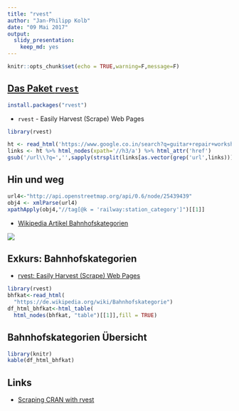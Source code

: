 ```yaml
---
title: "rvest"
author: "Jan-Philipp Kolb"
date: "09 Mai 2017"
output: 
  slidy_presentation: 
    keep_md: yes
---
```


```r
knitr::opts_chunk$set(echo = TRUE,warning=F,message=F)
```

## [Das Paket `rvest`](https://github.com/hadley/rvest)

```r
install.packages("rvest")
```

- `rvest` - Easily Harvest (Scrape) Web Pages

```r
library(rvest)
```




```r
ht <- read_html('https://www.google.co.in/search?q=guitar+repair+workshop')
links <- ht %>% html_nodes(xpath='//h3/a') %>% html_attr('href')
gsub('/url\\?q=','',sapply(strsplit(links[as.vector(grep('url',links))],split='&'),'[',1))
```


## Hin und weg

```r
url4<-"http://api.openstreetmap.org/api/0.6/node/25439439"
obj4 <- xmlParse(url4)
xpathApply(obj4,"//tag[@k = 'railway:station_category']")[[1]]
```

- [Wikipedia Artikel Bahnhofskategorien](https://de.wikipedia.org/wiki/Bahnhofskategorie)

![](figure/Bahnhofskategorien.PNG)

## Exkurs: Bahnhofskategorien

- [rvest: Easily Harvest (Scrape) Web Pages](https://cran.r-project.org/web/packages/rvest/index.html)

```r
library(rvest)
bhfkat<-read_html(
  "https://de.wikipedia.org/wiki/Bahnhofskategorie")
df_html_bhfkat<-html_table(
  html_nodes(bhfkat, "table")[[1]],fill = TRUE)
```

## Bahnhofskategorien Übersicht

```r
library(knitr)
kable(df_html_bhfkat)
```


## Links

- [Scraping CRAN with rvest](https://www.r-bloggers.com/scraping-cran-with-rvest/)